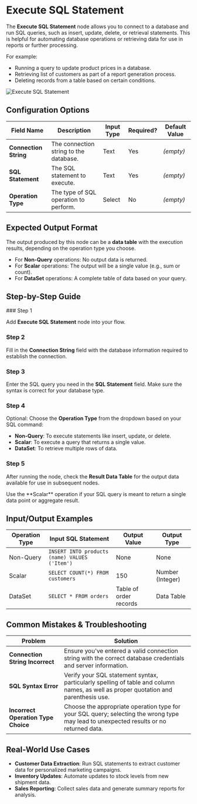 
# Execute SQL Statement

The **Execute SQL Statement** node allows you to connect to a database and run SQL queries, such as insert, update, delete, or retrieval statements. This is helpful for automating database operations or retrieving data for use in reports or further processing.

For example:

- Running a query to update product prices in a database.
- Retrieving list of customers as part of a report generation process.
- Deleting records from a table based on certain conditions.

![Execute SQL Statement](./execute-sql-statement.png)

## Configuration Options

| Field Name            | Description                            | Input Type | Required? | Default Value |
| --------------------- | -------------------------------------- | ---------- | --------- | ------------- |
| **Connection String** | The connection string to the database. | Text       | Yes       | _(empty)_     |
| **SQL Statement**     | The SQL statement to execute.          | Text       | Yes       | _(empty)_     |
| **Operation Type**    | The type of SQL operation to perform.  | Select     | No        | _(empty)_     |

## Expected Output Format

The output produced by this node can be a **data table** with the execution results, depending on the operation type you choose.

- For **Non-Query** operations: No output data is returned.
- For **Scalar** operations: The output will be a single value (e.g., sum or count).
- For **DataSet** operations: A complete table of data based on your query.

## Step-by-Step Guide

<Steps>
### Step 1

Add **Execute SQL Statement** node into your flow.

### Step 2

Fill in the **Connection String** field with the database information required to establish the connection.

### Step 3

Enter the SQL query you need in the **SQL Statement** field. Make sure the syntax is correct for your database type.

### Step 4

Optional: Choose the **Operation Type** from the dropdown based on your SQL command:

- **Non-Query**: To execute statements like insert, update, or delete.
- **Scalar**: To execute a query that returns a single value.
- **DataSet**: To retrieve multiple rows of data.

### Step 5

After running the node, check the **Result Data Table** for the output data available for use in subsequent nodes.

</Steps>

<Callout type="info" title="Tip">
  Use the **Scalar** operation if your SQL query is meant to return a single
  data point or aggregate result.
</Callout>

## Input/Output Examples

| Operation Type | Input SQL Statement                           | Output Value           | Output Type      |
| -------------- | --------------------------------------------- | ---------------------- | ---------------- |
| Non-Query      | `INSERT INTO products (name) VALUES ('Item')` | None                   | None             |
| Scalar         | `SELECT COUNT(*) FROM customers`              | 150                    | Number (Integer) |
| DataSet        | `SELECT * FROM orders`                        | Table of order records | Data Table       |

## Common Mistakes & Troubleshooting

| Problem                             | Solution                                                                                                                               |
| ----------------------------------- | -------------------------------------------------------------------------------------------------------------------------------------- |
| **Connection String Incorrect**     | Ensure you've entered a valid connection string with the correct database credentials and server information.                          |
| **SQL Syntax Error**                | Verify your SQL statement syntax, particularly spelling of table and column names, as well as proper quotation and parenthesis use.    |
| **Incorrect Operation Type Choice** | Choose the appropriate operation type for your SQL query; selecting the wrong type may lead to unexpected results or no returned data. |

## Real-World Use Cases

- **Customer Data Extraction**: Run SQL statements to extract customer data for personalized marketing campaigns.
- **Inventory Updates**: Automate updates to stock levels from new shipment data.
- **Sales Reporting**: Collect sales data and generate summary reports for analysis.
